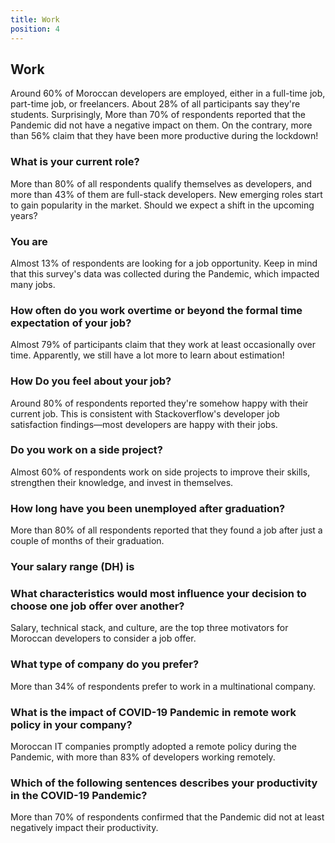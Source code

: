 ```yaml
---
title: Work
position: 4
---
```


## Work

Around 60% of Moroccan developers are employed, either in a full-time job, part-time job, or freelancers. About 28% of all participants say they're students.
Surprisingly, More than 70% of respondents reported that the Pandemic did not have a negative impact on them. On the contrary, more than 56% claim that they have been more productive during the lockdown!

### What is your current role?

More than 80% of all respondents qualify themselves as developers, and more than 43% of them are full-stack developers. New emerging roles start to gain popularity in the market. Should we expect a shift in the upcoming years?

<Chart id="profile-q-3" title={false} />

### You are

Almost 13% of respondents are looking for a job opportunity. Keep in mind that this survey's data was collected during the Pandemic, which impacted many jobs.

<Chart id="work-q-0" title={false} />

### How often do you work overtime or beyond the formal time expectation of your job?

Almost 79% of participants claim that they work at least occasionally over time. Apparently, we still have a lot more to learn about estimation!

<Chart id="work-q-1" title={false} />

### How Do you feel about your job?

Around 80% of respondents reported they're somehow happy with their current job. This is consistent with Stackoverflow's developer job satisfaction findings—most developers are happy with their jobs.

<Chart id="work-q-2" title={false} />

### Do you work on a side project?

Almost 60% of respondents work on side projects to improve their skills, strengthen their knowledge, and invest in themselves.

<Chart id="work-q-3" title={false} />

### How long have you been unemployed after graduation?

More than 80% of all respondents reported that they found a job after just a couple of months of their graduation.

<Chart id="work-q-4" title={false} />

### Your salary range (DH) is

<Chart id="work-q-5" sort={false} title={false} />

### What characteristics would most influence your decision to choose one job offer over another?

Salary, technical stack, and culture, are the top three motivators for Moroccan developers to consider a job offer.

<Chart id="work-q-6" title={false} />

### What type of company do you prefer?

More than 34% of respondents prefer to work in a multinational company.

<Chart id="work-q-7" title={false} />

### What is the impact of COVID-19 Pandemic in remote work policy in your company?

Moroccan IT companies promptly adopted a remote policy during the Pandemic, with more than 83% of developers working remotely.

<Chart id="work-q-8" title={false} />

### Which of the following sentences describes your productivity in the COVID-19 Pandemic?

More than 70% of respondents confirmed that the Pandemic did not at least negatively impact their productivity.

<Chart id="work-q-9" title={false} />
